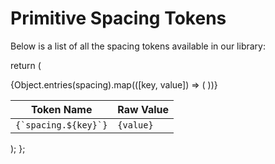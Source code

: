 
<Meta title="Tokens/Primitives/Spacing" />

# Primitive Spacing Tokens

Below is a list of all the spacing tokens available in our library:


return (

<table style={{ width: "100%", borderCollapse: "collapse", textAlign: "left" }}>
  <thead>
    <tr>
      <th>Token Name</th>
      <th>Raw Value</th>
    </tr>
  </thead>
  <tbody>
    {Object.entries(spacing).map(([key, value]) => (
      <tr key={value}>
        <td>
          <code>{`spacing.${key}`}</code>
        </td>
        <td>
          <code>{value}</code>
        </td>
      </tr>
    ))}
  </tbody>
</table>
); };

<Table />
